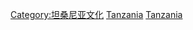 {{Commonscat|World Heritage Sites in Tanzania}}

[[Category:坦桑尼亚文化|Category:坦桑尼亚文化]]
[[Category:非洲世界遗产|Tanzania]]
[[Category:各國世界遺產|Tanzania]]